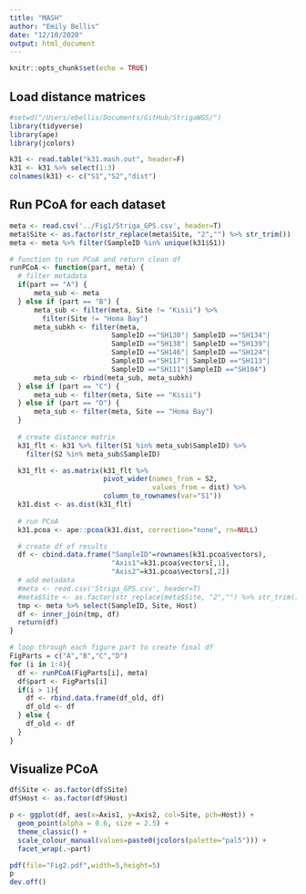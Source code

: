 ```yaml
---
title: "MASH"
author: "Emily Bellis"
date: "12/10/2020"
output: html_document
---
```


```r
knitr::opts_chunk$set(echo = TRUE)
```

## Load distance matrices
```r
#setwd("/Users/ebellis/Documents/GitHub/StrigaWGS/")
library(tidyverse)
library(ape)
library(jcolors)

k31 <- read.table("k31.mash.out", header=F)
k31 <- k31 %>% select(1:3)
colnames(k31) <- c("S1","S2","dist")
```

## Run PCoA for each dataset
```r
meta <- read.csv('../Fig1/Striga_GPS.csv', header=T)
meta$Site <- as.factor(str_replace(meta$Site, "2","") %>% str_trim())
meta <- meta %>% filter(SampleID %in% unique(k31$S1))

# function to run PCoA and return clean df
runPCoA <- function(part, meta) {
  # filter metadata 
  if(part == "A") {
      meta_sub <- meta
  } else if (part == "B") {
      meta_sub <- filter(meta, Site != "Kisii") %>% 
        filter(Site != "Homa Bay")
      meta_subkh <- filter(meta, 
                         SampleID =="SH130"| SampleID =="SH134"|
                         SampleID =="SH138"| SampleID =="SH139"|
                         SampleID =="SH146"| SampleID =="SH124"|
                         SampleID =="SH117"| SampleID =="SH113"|
                         SampleID =="SH111"|SampleID =="SH104")
      meta_sub <- rbind(meta_sub, meta_subkh)
  } else if (part == "C") {
      meta_sub <- filter(meta, Site == "Kisii")
  } else if (part == "D") {
      meta_sub <- filter(meta, Site == "Homa Bay")
  }
  
  # create distance matrix
  k31_flt <- k31 %>% filter(S1 %in% meta_sub$SampleID) %>%
    filter(S2 %in% meta_sub$SampleID)

  k31_flt <- as.matrix(k31_flt %>% 
                       pivot_wider(names_from = S2, 
                                   values_from = dist) %>% 
                       column_to_rownames(var="S1"))
  k31.dist <- as.dist(k31_flt)
  
  # run PCoA
  k31.pcoa <- ape::pcoa(k31.dist, correction="none", rn=NULL)

  # create df of results
  df <- cbind.data.frame("SampleID"=rownames(k31.pcoa$vectors),
                         "Axis1"=k31.pcoa$vectors[,1],
                         "Axis2"=k31.pcoa$vectors[,2])
  # add metadata
  #meta <- read.csv('Striga_GPS.csv', header=T)
  #meta$Site <- as.factor(str_replace(meta$Site, "2","") %>% str_trim())
  tmp <- meta %>% select(SampleID, Site, Host)
  df <- inner_join(tmp, df)
  return(df)
}

# loop through each figure part to create final df
FigParts = c("A","B","C","D")
for (i in 1:4){
  df <- runPCoA(FigParts[i], meta)
  df$part <- FigParts[i]
  if(i > 1){
    df <- rbind.data.frame(df_old, df)
    df_old <- df
  } else {
    df_old <- df
  }
}
```

## Visualize PCoA
```r
df$Site <- as.factor(df$Site)
df$Host <- as.factor(df$Host)

p <- ggplot(df, aes(x=Axis1, y=Axis2, col=Site, pch=Host)) + 
  geom_point(alpha = 0.6, size = 2.5) + 
  theme_classic() +
  scale_colour_manual(values=paste0(jcolors(palette="pal5"))) +
  facet_wrap(.~part)

pdf(file="Fig2.pdf",width=5,height=5)
p
dev.off()
```
